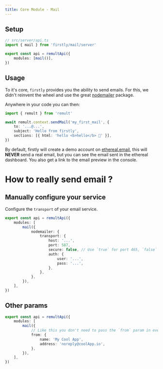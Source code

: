 ```yaml
---
title: Core Module - Mail
---
```


## Setup

```ts
// src/server/api.ts
import { mail } from 'firstly/mail/server'

export const api = remultApi({
	modules: [mail()],
})
```

## Usage

To it's core, `firstly` provides you the ability to send emails. For this, we didn't reinvent the
wheel and use the great [nodemailer](https://nodemailer.com/) package.

Anywhere in your code you can then:

```ts
import { remult } from 'remult'

await remult.context.sendMail('my_first_mail', {
	to: '...@...',
	subject: 'Hello from firstly',
	sections: [{ html: 'hello <b>hello</b> 👋' }],
})
```

By default, firstly will create a demo account on [ethereal.email](https://ethereal.email/), this
will **NEVER** send a real email, but you can see the email sent in the ethereal dashboard. You also
get a link to the email preview in the console.

# How to really send email ?

## Manually configure your service

Configure the `transport` of your email service.

```ts
export const api = remultApi({
	modules: [
		mail({
			nodemailer: {
				transport: {
					host: '...',
					port: 587,
					secure: false, // Use `true` for port 465, `false` for all other ports
					auth: {
						user: '...',
						pass: '...',
					},
				},
			},
		}),
	],
})
```

## Other params

```ts
export const api = remultApi({
	modules: [
		mail({
			// Like this you don't need to pass the `from` param in every call
			from: {
				name: 'My Cool App',
				address: 'noreply@coolApp.io',
			},
		}),
	],
})
```
